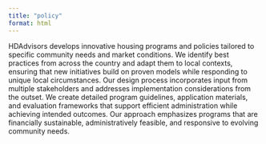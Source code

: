 ```yaml
---
title: "policy"
format: html
---
```


HDAdvisors develops innovative housing programs and policies tailored to specific community needs and market conditions. We identify best practices from across the country and adapt them to local contexts, ensuring that new initiatives build on proven models while responding to unique local circumstances. Our design process incorporates input from multiple stakeholders and addresses implementation considerations from the outset. We create detailed program guidelines, application materials, and evaluation frameworks that support efficient administration while achieving intended outcomes. Our approach emphasizes programs that are financially sustainable, administratively feasible, and responsive to evolving community needs.